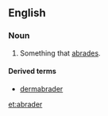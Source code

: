 ==English==

===Noun===
{{en-noun}}

#Something that [[abrade|abrades]].

====Derived terms====
* [[dermabrader]]

[[et:abrader]]